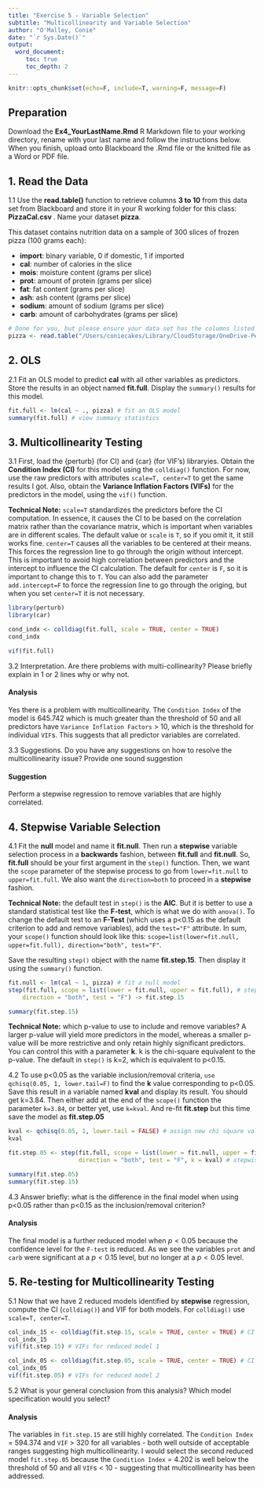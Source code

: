 ---
title: "Exercise 5 - Variable Selection"
subtitle: "Multicollinearity and Variable Selection"
author: "O'Malley, Conie"
date: "`r Sys.Date()`"
output: 
  word_document:
     toc: true
     toc_depth: 2
---

```{r global_options, include=FALSE}
knitr::opts_chunk$set(echo=F, include=T, warning=F, message=F)
```

## Preparation 

Download the **Ex4_YourLastName.Rmd** R Markdown file to your working directory, rename with your last name and follow the instructions below. When you finish, upload onto Blackboard the .Rmd file or the knitted file as a Word or PDF file.

## 1. Read the Data

1.1 Use the **read.table()** function to retrieve columns **3 to 10** from this data set from Blackboard and store it in your R working folder for this class: **PizzaCal.csv **. Name your dataset **pizza**.

This dataset contains nutrition data on a sample of 300 slices of frozen pizza (100 grams each):

- **import**: binary variable, 0 if domestic, 1 if imported
- **cal**: number of calories in the slice
- **mois**: moisture content (grams per slice)
- **prot**: amount of protein (grams per slice)
- **fat**: fat content (grams per slice)
- **ash**: ash content (grams per slice)
- **sodium**: amount of sodium (grams per slice)
- **carb**: amount of carbohydrates (grams per slice)

```{r prep}
# Done for you, but please ensure your data set has the columns listed below
pizza <- read.table("/Users/coniecakes/Library/CloudStorage/OneDrive-Personal/001. Documents - Main/023. Programming Tools/R Studio/PredictiveAnalytics/R_Exercises/PizzaCal.csv", header=TRUE, sep=",")[,3:10]
```

## 2. OLS

2.1 Fit an OLS model to predict **cal** with all other variables as predictors. Store the results in an object named **fit.full**. Display the `summary()` results for this model.

```{r} 
fit.full <- lm(cal ~ ., pizza) # fit an OLS model
summary(fit.full) # view summary statistics
```

## 3. Multicollinearity Testing

3.1 First, load the {perturb} (for CI) and {car} (for VIF's) libraryies. Obtain the **Condition Index (CI)** for this model using the `colldiag()` function. For now, use the raw predictors with attributes `scale=T, center=T` to get the same results I got. Also, obtain the **Variance Inflation Factors (VIFs)** for the predictors in the model, using the `vif()` function. 

**Technical Note:** `scale=T` standardizes the predictors before the CI computation. In essence, it causes the CI to be based on the correlation matrix rather than the covariance matrix, which is important when variables are in different scales. The default value or `scale` is `T`, so if you omit it, it still works fine. `center=T` causes all the variables to be centered at their means. This forces the regression line to go through the origin without intercept. This is important to avoid high correlation between predictors and the intercept to influence the CI calculation. The default for `center` is `F`, so it is important to change this to `T`. You can also add the parameter `add.intercept=F` to force the regression line to go through the origing, but when you set `center=T` it is not necessary.

```{r} 
library(perturb)
library(car)

cond_indx <- colldiag(fit.full, scale = TRUE, center = TRUE)
cond_indx

vif(fit.full)
```

3.2 Interpretation. Are there problems with multi-collinearity? Please briefly explain in 1 or 2 lines why or why not.

#### Analysis

Yes there is a problem with multicollinearity. The `Condition Index` of the model is 645.742 which is much greater than the threshold of 50 and all predictors have `Variance Inflation Factors` > 10, which is the threshold for individual `VIF`s. This suggests that all predictor variables are correlated.


3.3 Suggestions. Do you have any suggestions on how to resolve the multicollinearity issue? Provide one sound suggestion

#### Suggestion

Perform a stepwise regression to remove variables that are highly correlated.



## 4. Stepwise Variable Selection

4.1 Fit the **null** model and name it **fit.null**. Then run a **stepwise** variable selection process in a **backwards** fashion, between **fit.full** and **fit.null**. So, **fit.full** should be your first argument in the `step()` function. Then, we want the `scope` parameter of the stepwise process to go from `lower=fit.null` to `upper=fit.full`. We also want the `direction=both` to proceed in a **stepwise** fashion. 

**Technical Note:** the default test in `step()` is the **AIC**. But it is better to use a standard statistical test like the **F-test**, which is what we do with `anova()`. To change the default test to an **F-Test** (which uses a p<0.15 as the default criterion to add and remove variables), add the `test="F"` attribute. In sum, your `scope()` function should look like this: `scope=list(lower=fit.null, upper=fit.full), direction="both", test="F"`.

Save the resulting `step()` object with the name **fit.step.15**. Then display it using the `summary()` function.

```{r}
fit.null <- lm(cal ~ 1, pizza) # fit a null model
step(fit.full, scope = list(lower = fit.null, upper = fit.full), # stepwise regression
    direction = "both", test = "F") -> fit.step.15

summary(fit.step.15)
```

**Technical Note:** which p-value to use to include and remove variables? A larger p-value will yield more predictors in the model, whereas a smaller p-value will be more restrictive and only retain highly significant predictors. You can control this with a parameter **k**. k is the chi-square equivalent to the p-value. The default in `step()` is k=2, which is equivalent to p<0.15. 

4.2 To use p<0.05 as the variable inclusion/removal criteria, `use qchisq(0.05, 1, lower.tail=F)` to find the **k** value corresponding to p<0.05. Save this result in a variable named **kval** and display its result. You should get k=3.84. Then either add at the end of the `scope()` function the parameter `k=3.84`, or better yet, use `k=kval`. And re-fit **fit.step** but this time save the model as **fit.step.05**

```{r}
kval <- qchisq(0.05, 1, lower.tail = FALSE) # assign new chi square value to variable object
kval

fit.step.05 <- step(fit.full, scope = list(lower = fit.null, upper = fit.full),
                    direction = "both", test = "F", k = kval) # stepwise regression

summary(fit.step.05)
summary(fit.step.15)
```

4.3 Answer briefly: what is the difference in the final model when using p<0.05 rather than p<0.15 as the inclusion/removal criterion?

#### Analysis

The final model is a further reduced model when $p < 0.05$ because the confidence level for the `F-test` is reduced. As we see the variables `prot` and `carb` were significant at a $p < 0.15$ level, but no longer at a $p < 0.05$ level.


## 5. Re-testing for Multicollinearity Testing

5.1 Now that we have 2 reduced models identified by **stepwise** regression, compute the CI (`colldiag()`) and VIF for both models. For `colldiag()` use `scale=T, center=T`.

```{r}
col_indx_15 <- colldiag(fit.step.15, scale = TRUE, center = TRUE) # CI for reduced model 1
col_indx_15
vif(fit.step.15) # VIFs for reduced model 1

col_indx_05 <- colldiag(fit.step.05, scale = TRUE, center = TRUE) # CI for reduced model 2
col_indx_05
vif(fit.step.05) # VIFs for reduced model 2
```

5.2 What is your general conclusion from this analysis? Which model specification would you select?

#### Analysis

The variables in `fit.step.15` are still highly correlated. The `Condition Index` = 594.374 and `VIF` > 320 for all variables - both well outside of acceptable ranges suggesting high multicollinearity. I would select the second reduced model `fit.step.05` because the `Condition Index` = 4.202 is well below the threshold of 50 and all `VIF`s < 10 - suggesting that multicollinearity has been addressed. 
